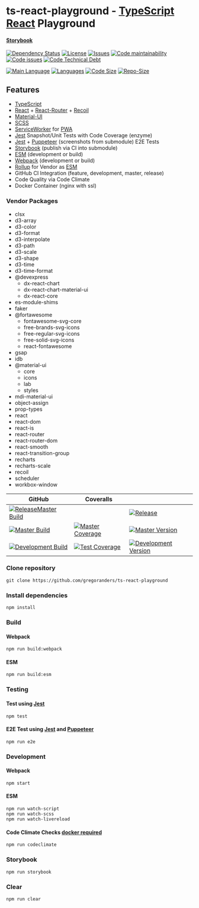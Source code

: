 
<Meta title="Docs|Intro" />

# ts-react-playground - [TypeScript](http://www.typescriptlang.org/) [React](https://reactjs.org/) Playground

#### [Storybook](https://gregoranders.github.io/ts-react-playground-docs)

[![Dependency Status][daviddm-image]][daviddm-url]
[![License][license-image]][license-url]
[![Issues][issues-image]][issues-url]
[![Code maintainability][code-maintainability-image]][code-maintainability-url] [![Code issues][code-issues-image]][code-issues-url] [![Code Technical Debt][code-tech-debt-image]][code-tech-debt-url]

[![Main Language][language-image]][code-metric-url] [![Languages][languages-image]][code-metric-url] [![Code Size][code-size-image]][code-metric-url] [![Repo-Size][repo-size-image]][code-metric-url]

## Features

- [TypeScript](http://www.typescriptlang.org/)
- [React](https://reactjs.org/) + [React-Router](https://reacttraining.com/react-router/) + [Recoil](https://recoiljs.org/)
- [Material-UI](https://material-ui.com/getting-started/example-projects/)
- [SCSS](https://sass-lang.com/)
- [ServiceWorker](https://developers.google.com/web/fundamentals/primers/service-workers/) for [PWA](https://web.dev/progressive-web-apps/)
- [Jest](https://jestjs.io) Snapshot/Unit Tests with Code Coverage (enzyme)
- [Jest](https://jestjs.io) + [Puppeteer](https://pptr.dev) (screenshots from submodule) E2E Tests
- [Storybook](https://storybook.js.org) (publish via CI into submodule)
- [ESM](https://github.com/guybedford/es-module-shims) (development or build)
- [Webpack](https://webpack.js.org) (development or build)
- [Rollup](https://rollupjs.org) for Vendor as [ESM](https://github.com/guybedford/es-module-shims)
- GitHub CI Integration (feature, development, master, release)
- Code Quality via Code Climate
- Docker Container (nginx with ssl)

### Vendor Packages

- clsx
- d3-array
- d3-color
- d3-format
- d3-interpolate
- d3-path
- d3-scale
- d3-shape
- d3-time
- d3-time-format
- @devexpress
  - dx-react-chart
  - dx-react-chart-material-ui
  - dx-react-core
- es-module-shims
- faker
- @fortawesome
  - fontawesome-svg-core
  - free-brands-svg-icons
  - free-regular-svg-icons
  - free-solid-svg-icons
  - react-fontawesome
- gsap
- idb
- @material-ui
  - core
  - icons
  - lab
  - styles
- mdi-material-ui
- object-assign
- prop-types
- react
- react-dom
- react-is
- react-router
- react-router-dom
- react-smooth
- react-transition-group
- recharts
- recharts-scale
- recoil
- scheduler
- workbox-window

| GitHub                                                           | Coveralls                                                                  |                                                                              |
| ---------------------------------------------------------------- | -------------------------------------------------------------------------- | ---------------------------------------------------------------------------- |
| [![ReleaseMaster Build][release-build-image]][release-url]       |                                                                            | [![Release][release-image]][release-url]                                     |
| [![Master Build][master-build-image]][master-url]                | [![Master Coverage][master-coveralls-image]][master-coveralls-url]         | [![Master Version][master-version-image]][master-version-url]                |
| [![Development Build][development-build-image]][development-url] | [![Test Coverage][development-coveralls-image]][development-coveralls-url] | [![Development Version][development-version-image]][development-version-url] |

### Clone repository

```
git clone https://github.com/gregoranders/ts-react-playground
```

### Install dependencies

```
npm install
```

### Build

#### Webpack

```
npm run build:webpack
```

#### ESM

```
npm run build:esm
```

### Testing

#### Test using [Jest](https://jestjs.io/)

```
npm test
```

#### E2E Test using [Jest](https://jestjs.io/) and [Puppeteer](https://pptr.dev/)

```
npm run e2e
```

### Development

#### Webpack

```
npm start
```

#### ESM

```
npm run watch-script
npm run watch-scss
npm run watch-livereload
```

#### Code Climate Checks [docker required](docs/CODECLIMATE.md)

```
npm run codeclimate
```

### Storybook

```
npm run storybook
```

### Clear

```
npm run clear
```

[release-url]: https://github.com/gregoranders/ts-react-playground/releases
[master-url]: https://github.com/gregoranders/ts-react-playground/tree/master
[development-url]: https://github.com/gregoranders/ts-react-playground/tree/development
[repository-url]: https://github.com/gregoranders/ts-react-playground
[code-metric-url]: https://github.com/gregoranders/ts-react-playground/search?l=TypeScript
[travis-url]: https://travis-ci.org/gregoranders/ts-react-playground
[travis-image]: https://travis-ci.org/gregoranders/ts-react-playground.svg?branch=master
[daviddm-url]: https://david-dm.org/gregoranders/ts-react-playground
[daviddm-image]: https://david-dm.org/gregoranders/ts-react-playground.svg?branch=master
[license-url]: https://github.com/gregoranders/ts-react-playground/blob/master/LICENSE
[license-image]: https://img.shields.io/github/license/gregoranders/ts-react-playground.svg
[master-version-url]: https://github.com/gregoranders/ts-react-playground/blob/master/package.json
[master-version-image]: https://img.shields.io/github/package-json/v/gregoranders/ts-react-playground/master
[development-version-url]: https://github.com/gregoranders/ts-react-playground/blob/development/package.json
[development-version-image]: https://img.shields.io/github/package-json/v/gregoranders/ts-react-playground/development
[issues-url]: https://github.com/gregoranders/ts-react-playground/issues
[issues-image]: https://img.shields.io/github/issues-raw/gregoranders/ts-react-playground.svg
[release-image]: https://img.shields.io/github/release/gregoranders/ts-react-playground
[release-build-image]: https://github.com/gregoranders/ts-react-playground/workflows/Release%20CI/badge.svg
[master-build-image]: https://github.com/gregoranders/ts-react-playground/workflows/Master%20CI/badge.svg
[development-build-image]: https://github.com/gregoranders/ts-react-playground/workflows/Development%20CI/badge.svg
[master-coveralls-url]: https://coveralls.io/github/gregoranders/ts-react-playground?branch=master
[master-coveralls-image]: https://img.shields.io/coveralls/github/gregoranders/ts-react-playground/master
[development-coveralls-image]: https://img.shields.io/coveralls/github/gregoranders/ts-react-playground/development
[development-coveralls-url]: https://coveralls.io/github/gregoranders/ts-react-playground?branch=development
[code-maintainability-url]: https://codeclimate.com/github/gregoranders/ts-react-playground/maintainability
[code-maintainability-image]: https://img.shields.io/codeclimate/maintainability/gregoranders/ts-react-playground
[code-issues-url]: https://codeclimate.com/github/gregoranders/ts-react-playground/maintainability
[code-issues-image]: https://img.shields.io/codeclimate/issues/gregoranders/ts-react-playground
[code-tech-debt-url]: https://codeclimate.com/github/gregoranders/ts-react-playground/maintainability
[code-tech-debt-image]: https://img.shields.io/codeclimate/tech-debt/gregoranders/ts-react-playground
[language-image]: https://img.shields.io/github/languages/top/gregoranders/ts-react-playground
[languages-image]: https://img.shields.io/github/languages/count/gregoranders/ts-react-playground
[code-size-image]: https://img.shields.io/github/languages/code-size/gregoranders/ts-react-playground
[repo-size-image]: https://img.shields.io/github/repo-size/gregoranders/ts-react-playground
[travis-url]: https://travis-ci.org/gregoranders/ts-react-playground
[travis-master-image]: https://travis-ci.org/gregoranders/ts-react-playground.svg?branch=master
[travis-development-image]: https://travis-ci.org/gregoranders/ts-react-playground.svg?branch=development
[circleci-url]: https://app.circleci.com/pipelines/github/gregoranders/ts-react-playground
[circleci-master-image]: https://img.shields.io/circleci/build/github/gregoranders/ts-react-playground/master
[circleci-development-image]: https://img.shields.io/circleci/build/github/gregoranders/ts-react-playground/development
[appveyor-url]: https://ci.appveyor.com/project/gregoranders/ts-react-playground
[appveyor-master-image]: https://img.shields.io/appveyor/build/gregoranders/ts-react-playground/master
[appveyor-development-image]: https://img.shields.io/appveyor/build/gregoranders/ts-react-playground/development
